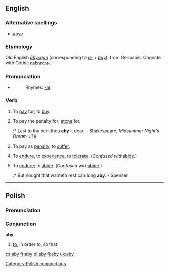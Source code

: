 {{see|ABY}}
==English==
===Alternative spellings===
* [[abye]]

===Etymology===
Old English ''[[abycgan|ābycgan]]'' (corresponding to ''[[a-]]'' + ''[[buy]]''), from Germanic.  Cognate with Gothic [[𐌿𐍃𐌱𐌿𐌲𐌾𐌰𐌽]].

===Pronunciation===
*{{IPA|/əˈbaɪ/}}
*:Rhymes: [[Rhymes:English:-aɪ|-aɪ]]

===Verb===
{{en-verb|abies|abying|abought}}

# {{transitive}} {{obsolete}} To [[pay]] for; to [[buy]].
# {{transitive}} {{archaic}} To pay the penalty for; [[atone]] for.
#:* Lest to thy peril thou '''aby''' it dear. - Shakespeare, ''Midsummer Night's Dream, III,ii''
# {{transitive}} {{archaic}} To pay as [[penalty]], to [[suffer]].
# {{transitive}} {{archaic}} To [[endure]], to [[experience]], to [[tolerate]].  (''Confused with ''[[abide]]''.'')
# {{intransitive}} {{obsolete}} To [[endure]]; to [[abide]].  (''Confused with ''[[abide]]''.'')
#:* But nought that wanteth rest can long '''aby'''. - Spenser

----

==Polish==
===Pronunciation===
{{IPA|/ˈabɨ/}}

===Conjunction===
'''aby'''

# [[to]], in order to, so that

[[Category:Polish conjunctions]]

[[cs:aby]]
[[fr:aby]]
[[pl:aby]]
[[fi:aby]]
[[uk:aby]]